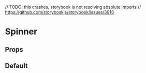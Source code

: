 // TODO: this crashes, storybook is not resolving absolute imports
// https://github.com/storybookjs/storybook/issues/3916

<Meta title="Components/Atoms/Spinner" component={Spinner} />

# Spinner

## Props

<Props of={Spinner} />

## Default

<Preview>
	<Story name="Default">
		<Spinner />
	</Story>
</Preview>
